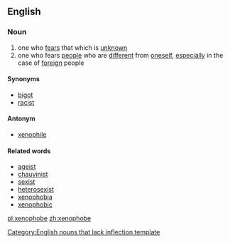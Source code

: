 ==English==

===Noun===
{{en-noun-reg}}
# one who [[fear]]s that which is [[unknown]]
# one who fears [[people]] who are [[different]] from [[oneself]], [[especially]] in the case of [[foreign]] people

====Synonyms====
*[[bigot]]
*[[racist]]

====Antonym====
*[[xenophile]]

====Related words====
*[[ageist]]
*[[chauvinist]]
*[[sexist]]
*[[heterosexist]]
*[[xenophobia]]
*[[xenophobic]]

[[Category:English nouns that lack inflection template]]

[[pl:xenophobe]]
[[zh:xenophobe]]